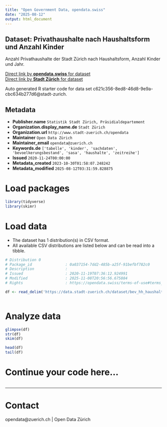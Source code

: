 ```yaml
---
title: "Open Government Data, opendata.swiss"
date: "2025-08-12"
output: html_document
---
```


## Dataset: Privathaushalte nach Haushaltsform und Anzahl Kinder


Anzahl Privathaushalte der Stadt Zürich nach Haushaltsform, Anzahl Kinder und Jahr.


[Direct link by **opendata.swiss** for dataset](https://opendata.swiss/de/dataset/privathaushalte-nach-haushaltsform-und-anzahl-kinder-seit-20131)<br>
[Direct link by **Stadt Zürich** for dataset](https://data.stadt-zuerich.ch/dataset/bev_hh_haushaltsform_kinder_od3809)

Auto generated R starter code for data set c621c356-8ed8-46d8-9e9a-cbc634b277d6@stadt-zurich.

## Metadata

- **Publisher.name** `Statistik Stadt Zürich, Präsidialdepartement`
- **Organization.display_name.de** `Stadt Zürich`
- **Organization.url** `http://www.stadt-zuerich.ch/opendata`
- **Maintainer** `Open Data Zürich`
- **Maintainer_email** `opendata@zuerich.ch`
- **Keywords.de** `['tabelle', 'kinder', 'sachdaten', 'bevoelkerungsbestand', 'sasa', 'haushalte', 'zeitreihe']`
- **Issued** `2020-11-24T00:00:00`
- **Metadata_created** `2023-10-30T01:58:07.248242`
- **Metadata_modified** `2025-08-12T03:31:59.828875`


# Load packages

```r

library(tidyverse)
library(skimr)

```

# Load data

-   The dataset has 1 distribution(s) in CSV format.
-   All available CSV distributions are listed below and can be read into a tibble.

```r

# Distribution 0
# Package_id               : 0a037154-7dd2-485b-a25f-91befbf782c0
# Description              : 
# Issued                   : 2020-11-19T07:36:12.924991
# Modified                 : 2025-11-08T20:56:56.675884
# Rights                   : https://opendata.swiss/terms-of-use#terms_open

df <- read_delim('https://data.stadt-zuerich.ch/dataset/bev_hh_haushaltsform_kinder_od3809/download/BEV380OD3809.csv')



```

# Analyze data

```r

glimpse(df)
str(df)
skim(df)

head(df)
tail(df)

```

# Continue your code here...

```r

```

------------------------------------------------------------------------

# Contact

opendata@zuerich.ch | Open Data Zürich
